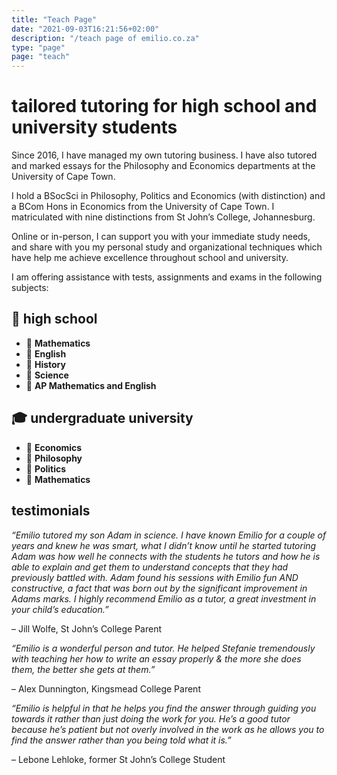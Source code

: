```yaml
---
title: "Teach Page"
date: "2021-09-03T16:21:56+02:00"
description: "/teach page of emilio.co.za"
type: "page"
page: "teach"
---
```

# tailored tutoring for high school and university students

Since 2016, I have managed my own tutoring business. I have also tutored and marked essays for the Philosophy and Economics departments at the University of Cape Town.

I hold a BSocSci in Philosophy, Politics and Economics (with distinction) and a BCom Hons in Economics from the University of Cape Town. I matriculated with nine distinctions from St John’s College, Johannesburg.

Online or in-person, I can support you with your immediate study needs, and share with you my personal study and organizational techniques which have help me achieve excellence throughout school and university.

I am offering assistance with tests, assignments and exams in the following subjects:

## 🏫 high school

- 📘 **Mathematics**
- 📘 **English**
- 📘 **History**
- 📘 **Science**
- 📘 **AP Mathematics and English**

## 🎓 undergraduate university

- 📗 **Economics**
- 📗 **Philosophy**
- 📗 **Politics**
- 📗 **Mathematics**


## testimonials

_“Emilio tutored my son Adam in science. I have known Emilio for a couple of years and knew he was smart, what I didn’t know until he started tutoring Adam was how well he connects with the students he tutors and how he is able to explain and get them to understand concepts that they had previously battled with. Adam found his sessions with Emilio fun AND constructive, a fact that was born out by the significant improvement in Adams marks. I highly recommend Emilio as a tutor, a great investment in your child’s education.”_

– Jill Wolfe, St John’s College Parent

_“Emilio is a wonderful person and tutor. He helped Stefanie tremendously with teaching her how to write an essay properly & the more she does them, the better she gets at them.”_

– Alex Dunnington, Kingsmead College Parent

_“Emilio is helpful in that he helps you find the answer through guiding you towards it rather than just doing the work for you. He’s a good tutor because he’s patient but not overly involved in the work as he allows you to find the answer rather than you being told what it is.”_

– Lebone Lehloke, former St John’s College Student

